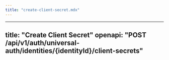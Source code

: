 ```yaml
---
title: "create-client-secret.mdx"
---
```


---
title: "Create Client Secret"
openapi: "POST /api/v1/auth/universal-auth/identities/{identityId}/client-secrets"
---